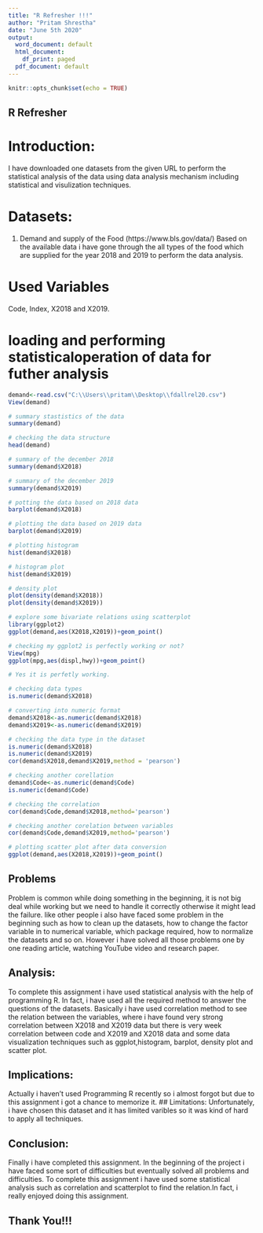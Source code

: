---
title: "R Refresher !!!"
author: "Pritam Shrestha"
date: "June 5th 2020"
output:
  word_document: default
  html_document:
    df_print: paged
  pdf_document: default
---

```{r setup, include=FALSE}
knitr::opts_chunk$set(echo = TRUE)
```
## R Refresher 

# Introduction:

I have downloaded one datasets from the given URL to perform the statistical analysis of the data using data analysis mechanism including statistical and visulization techniques.

# Datasets:
1) Demand and supply of the Food (https://www.bls.gov/data/)
Based on the available data i have gone through the all types of the food which are supplied for the year 2018 and 2019 to perform the data analysis.


# Used Variables
Code, Index, X2018 and X2019.

# loading and performing statisticaloperation of data for futher analysis
```{r}
demand<-read.csv("C:\\Users\\pritam\\Desktop\\fdallrel20.csv")
View(demand)

# summary stastistics of the data
summary(demand)

# checking the data structure
head(demand)

# summary of the december 2018
summary(demand$X2018)

# summary of the december 2019
summary(demand$X2019)

# potting the data based on 2018 data
barplot(demand$X2018)

# plotting the data based on 2019 data
barplot(demand$X2019)

# plotting histogram
hist(demand$X2018)

# histogram plot
hist(demand$X2019)

# density plot
plot(density(demand$X2018))
plot(density(demand$X2019))

# explore some bivariate relations using scatterplot 
library(ggplot2)
ggplot(demand,aes(X2018,X2019))+geom_point()

# checking my ggplot2 is perfectly working or not?
View(mpg)
ggplot(mpg,aes(displ,hwy))+geom_point()

# Yes it is perfetly working.

# checking data types
is.numeric(demand$X2018)

# converting into numeric format
demand$X2018<-as.numeric(demand$X2018)
demand$X2019<-as.numeric(demand$X2019)

# checking the data type in the dataset
is.numeric(demand$X2018)
is.numeric(demand$X2019)
cor(demand$X2018,demand$X2019,method = 'pearson')

# checking another corellation
demand$Code<-as.numeric(demand$Code)
is.numeric(demand$Code)

# checking the correlation
cor(demand$Code,demand$X2018,method='pearson')

# checking another corelation between variables
cor(demand$Code,demand$X2019,method='pearson')

# plotting scatter plot after data conversion
ggplot(demand,aes(X2018,X2019))+geom_point()


```


## Problems
Problem is common while doing something in the beginning, it is not big deal while working but we need to handle it correctly otherwise it might lead the failure. like other people i also have faced some problem in the beginning such as how to clean up the datasets, how to change the factor variable in to numerical variable, which package required, how to normalize the datasets and so on. However i have solved all those problems one by one reading article, watching YouTube video and research paper.

## Analysis:
To complete this assignment i have used statistical analysis with the help of programming R. In fact, i have used all the required method to answer the questions of the datasets. Basically i have used correlation method to see the relation between the variables, where i have found very strong correlation between X2018 and X2019 data but there is very week correlation between code and X2019 and X2018 data and some data visualization techniques such as ggplot,histogram, barplot, density plot and scatter plot.

## Implications:
Actually i haven't used Programming R recently so i almost forgot but due to this assignment i got a chance to memorize it.
## Limitations:
Unfortunately, i have chosen this dataset and it has limited varibles so it was kind of hard to apply all techniques.

## Conclusion:
Finally i have completed this assignment. In the beginning of the project i have faced some sort of difficulties but eventually solved all problems and difficulties. To complete this assignment i have used some statistical analysis such as correlation and scatterplot to find the relation.In fact, i really enjoyed doing this assignment. 


## Thank You!!!